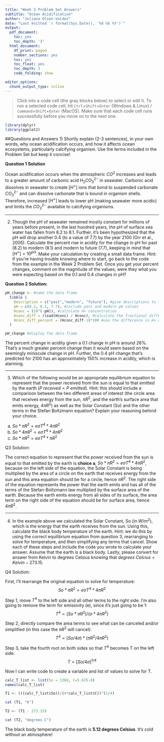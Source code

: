 ```yaml
---
title: "Week 3 Problem Set Answers"
subtitle: "Ocean Acidification"
author: "Juliana Olsen-Valdez"
date: "Last knitted `r format(Sys.Date(), '%d %b %Y')`"
output:
  pdf_document:
    toc: yes
    toc_depth: '3'
  html_document:
    df_print: paged
    number_sections: yes
    toc: yes
    toc_float: yes
    toc_depth: 3
    code_folding: show

editor_options:
  chunk_output_type: inline
---
```


> Click into a code cell (the gray blocks below) to select or edit it. To run a selected code cell, hit `Ctrl`+`Shift`+`Enter` (Windows & Linux) / `Command`+`Shift`+`Enter` (MacOS). Make sure that each code cell runs successfully before you move on to the next one.

```r
library(dplyr)
library(ggplot2)
```

##Questions and Answers
1) Shortly explain (2-3 sentences), in your own words, why ocean acidification occurs, and how it affects ocean ecosystems, particularly calcifying organism. Use the terms included in the Problem Set but keep it concise!

**Question 1 Solution**

Ocean acidification occurs when the atmospheric $CO^2$ increases and leads to a greater amount of carbonic acid $H_2CO_3^{2-}$ in seawater. Carbonic acid dissolves in seawater to create $[H^+]$ ions that bond to suspended carbonate $CO_3^{2-}$ and can dissolve carbonate that is bound in organism shells. Therefore, increased $[H^+]$ leads to lower pH (making seawater more acidic) and limits the $CO_3^{2-}$ available to calcifying organisms.

____________________________________________________

2) Though the pH of seawater remained mostly constant for millions of years before present, in the last hundred years, the pH of surface sea water has fallen from 8.2 to 8.1. Further, it's been hypothesized that the pH will drop another 0.4 (to a value of 7.7) by the year 2100 (Orr et al., 2005). Calculate the percent rise in acidity for the change in pH for past (8.2) to modern (8.1) and modern to future (7.7), keeping in mind that $[H^{+}] = 10^{pH}$. Make your calculation by creating a small data frame. Hint: if you're having trouble knowing where to start, go back to the code from the example in the Week 2 Problem Set. Once you get your percent changes, comment on the magnitude of the values; were they what you were expecting based on the 0.1 and 0.4 changes in pH? 

**Question 2 Solution:**

```r
pH_change <- #name the data frame
  tibble (
    Description = c("past","modern", "future"), #give descriptions to the rows
    pH = c(8.2, 8.1, 7.7), #include past and modern pH values
    Hconc = (10^(-pH)), #calculate H+ concentration
    Hconc_diff = (lead(Hconc) / Hconc), #calculate the fractional difference in H+ concentrations and add a column with that value
    Hconc_diff_percent = (Hconc_diff-1)*100 #use the difference in H+ concentration to calculate the percent change in acidity
  )

pH_change #display the data frame
```

The percent change in acidity given a 0.1 change in pH is around 26%. That's a much greater percent change than it would seem based on the seemingly miniscule change in pH. Further, the 0.4 pH change that's predicted for 2100 has an approximately 150% increase in acidity, which is alarming.

______________________________________________________

3) Which of the following would be an appropriate equilibrium equation to represent that the power received from the sun is equal to that emitted by the earth ($P~received = P~emitted$). Hint: this should include a comparison between the two different areas of interest (the circle area that receives energy from the sun, $\pi R^2$, and the earth's surface area that emits energy, $4\pi R^2$) as well as the Solar Constant (So) and the other terms in the Stefan Boltzmann equation? Explain your reasoning behind your choice. 

 a) $So*\pi R^2 = e\sigma T^4*4\pi R^2$
 b) $So* 4\pi R^2 = e\sigma T^4*4\pi R^2$
 c) $So*\pi R^2 = e\sigma T^4*\pi R^2$
 
Q3 Solution:

The correct equation to represent that the power received from the sun is equal to that emitted by the earth is **choice a**, $So*\pi R^2 = e\sigma T^4*4\pi R^2$, because on the left side of the equation, the Solar Constant is being multiplied by the area of a circle on the earth that receives energy from the sun and this area equation should be for a circle, hence $\pi R^2$. The right side of the equation represents the power that the earth emits and has all of the terms of the Stefan-Boltzmann law multiplied by the surface area of the earth. Because the earth emits energy from all sides of its surface, the area term on the right side of the equation should be for surface area, hence $4\pi R^2$.

________________________________________________________

4) In the example above we calculated the Solar Constant, So (in $W/m^2$), which is the energy that the earth receives from the sun. Using this, calculate the black body temperature of the earth. Hint: we do this by using the correct equilibrium equation from question 3, rearranging to solve for temperature, and then simplifying any terms that cancel. Show each of these steps and include the code you wrote to calculate your answer. Assume that the earth is a black body. Lastly, please convert for answer from Kelvin to degrees Celsius knowing that $degrees\ Celcius = Kelvin - 273.15$.

Q4 Solution:

First, I'll rearrange the original equation to solve for temperature: 
$$So*\pi R^2 = e\sigma T^4*4\pi R^2$$

Step 1, move $T^4$ to the left side and all other terms to the right side. I'm also going to remove the term for emissivity (e), since it's just going to be 1:  
$$T^4 = (So*\pi R^2)/(\sigma*4\pi R^2)$$

Step 2, directly compare the area terms to see what can be canceled and/or simplified (in this case the $\pi R^2$ will cancel): 
$$T^4 = (So/4\sigma)*(\pi R^2/4\pi R^2)$$

Step 3, take the fourth root on both sides so that $T^4$ becomes T on the left side: 
$$T = [So/4\sigma]^{1/4}$$

Now I can write code to create a variable and list of values to solve for T. 
```r
calc_T_list <- list(So = 1360, C=5.67E-8)
names(calc_T_list)

T1 <- (((calc_T_list$So))/(4*calc_T_list$C))^(1/4)

cat (T1, "K")

T2 <- (T1 - 273.15)

cat (T2, "degrees C")
```
The black body temperature of the earth is **5.12 degrees Celsius**. It's cold without an atmosphere!
